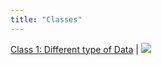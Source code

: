 ```yaml
---
title: "Classes"
---
```

[Class 1: Different type of Data ](/machine_learning_egei/class1.ipynb) | [![](http://colab.research.google.com/assets/colab-badge.svg)](https://drive.google.com/file/d/1UqFWQAIzjaviA9PW_DAv1yjmXG1fskug/view?usp=drive_link)
